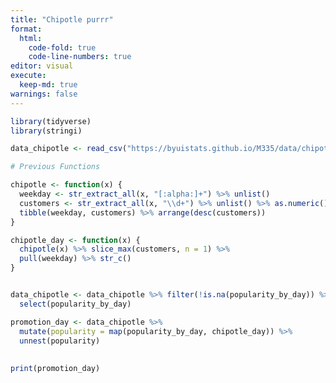 ```yaml
---
title: "Chipotle purrr"
format: 
  html:
    code-fold: true
    code-line-numbers: true
editor: visual
execute: 
  keep-md: true
warnings: false
---
```


```r
library(tidyverse)
library(stringi)
```

```r
data_chipotle <- read_csv("https://byuistats.github.io/M335/data/chipotle_reduced.csv")
```

```r
# Previous Functions

chipotle <- function(x) {
  weekday <- str_extract_all(x, "[:alpha:]+") %>% unlist()
  customers <- str_extract_all(x, "\\d+") %>% unlist() %>% as.numeric()
  tibble(weekday, customers) %>% arrange(desc(customers))
}

chipotle_day <- function(x) {
  chipotle(x) %>% slice_max(customers, n = 1) %>% 
  pull(weekday) %>% str_c()
}


data_chipotle <- data_chipotle %>% filter(!is.na(popularity_by_day)) %>%
  select(popularity_by_day)

promotion_day <- data_chipotle %>% 
  mutate(popularity = map(popularity_by_day, chipotle_day)) %>%
  unnest(popularity)
  
  
print(promotion_day)

```
